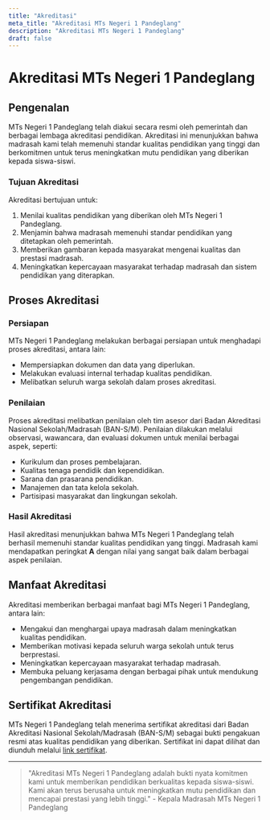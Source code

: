 ```yaml
---
title: "Akreditasi"
meta_title: "Akreditasi MTs Negeri 1 Pandeglang"
description: "Akreditasi MTs Negeri 1 Pandeglang"
draft: false
---
```


# Akreditasi MTs Negeri 1 Pandeglang

## Pengenalan

MTs Negeri 1 Pandeglang telah diakui secara resmi oleh pemerintah dan berbagai lembaga akreditasi pendidikan. Akreditasi ini menunjukkan bahwa madrasah kami telah memenuhi standar kualitas pendidikan yang tinggi dan berkomitmen untuk terus meningkatkan mutu pendidikan yang diberikan kepada siswa-siswi.

### Tujuan Akreditasi

Akreditasi bertujuan untuk:
1. Menilai kualitas pendidikan yang diberikan oleh MTs Negeri 1 Pandeglang.
2. Menjamin bahwa madrasah memenuhi standar pendidikan yang ditetapkan oleh pemerintah.
3. Memberikan gambaran kepada masyarakat mengenai kualitas dan prestasi madrasah.
4. Meningkatkan kepercayaan masyarakat terhadap madrasah dan sistem pendidikan yang diterapkan.

## Proses Akreditasi

### Persiapan

MTs Negeri 1 Pandeglang melakukan berbagai persiapan untuk menghadapi proses akreditasi, antara lain:
- Mempersiapkan dokumen dan data yang diperlukan.
- Melakukan evaluasi internal terhadap kualitas pendidikan.
- Melibatkan seluruh warga sekolah dalam proses akreditasi.

### Penilaian

Proses akreditasi melibatkan penilaian oleh tim asesor dari Badan Akreditasi Nasional Sekolah/Madrasah (BAN-S/M). Penilaian dilakukan melalui observasi, wawancara, dan evaluasi dokumen untuk menilai berbagai aspek, seperti:
- Kurikulum dan proses pembelajaran.
- Kualitas tenaga pendidik dan kependidikan.
- Sarana dan prasarana pendidikan.
- Manajemen dan tata kelola sekolah.
- Partisipasi masyarakat dan lingkungan sekolah.

### Hasil Akreditasi

Hasil akreditasi menunjukkan bahwa MTs Negeri 1 Pandeglang telah berhasil memenuhi standar kualitas pendidikan yang tinggi. Madrasah kami mendapatkan peringkat **A** dengan nilai yang sangat baik dalam berbagai aspek penilaian.

## Manfaat Akreditasi

Akreditasi memberikan berbagai manfaat bagi MTs Negeri 1 Pandeglang, antara lain:
- Mengakui dan menghargai upaya madrasah dalam meningkatkan kualitas pendidikan.
- Memberikan motivasi kepada seluruh warga sekolah untuk terus berprestasi.
- Meningkatkan kepercayaan masyarakat terhadap madrasah.
- Membuka peluang kerjasama dengan berbagai pihak untuk mendukung pengembangan pendidikan.

## Sertifikat Akreditasi

MTs Negeri 1 Pandeglang telah menerima sertifikat akreditasi dari Badan Akreditasi Nasional Sekolah/Madrasah (BAN-S/M) sebagai bukti pengakuan resmi atas kualitas pendidikan yang diberikan. Sertifikat ini dapat dilihat dan diunduh melalui [link sertifikat](/images/sertifikat-akreditasi/2023.pdf).

---

> "Akreditasi MTs Negeri 1 Pandeglang adalah bukti nyata komitmen kami untuk memberikan pendidikan berkualitas kepada siswa-siswi. Kami akan terus berusaha untuk meningkatkan mutu pendidikan dan mencapai prestasi yang lebih tinggi." - Kepala Madrasah MTs Negeri 1 Pandeglang